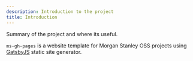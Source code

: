 ```yaml
---
description: Introduction to the project
title: Introduction
---
```


Summary of the project and where its useful.

`ms-gh-pages` is a website template for Morgan Stanley OSS projects using [GatsbyJS](https://www.gatsbyjs.com/) static site generator.
